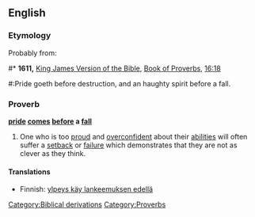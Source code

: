 ==English==

===Etymology===
Probably from:
#* '''1611,''' [[w:King James Version of the Bible|King James Version of the Bible]], [[w:Book of Proverbs|Book of Proverbs]], [[s:Bible (King James)/Proverbs#Chapter 16|16:18]]
#:Pride goeth before destruction, and an haughty spirit before a fall.

===Proverb===
'''[[pride]] [[comes]] [[before]] a [[fall]]'''

# One who is too [[proud]] and [[overconfident]] about their [[abilities]] will often suffer a [[setback]] or [[failure]] which demonstrates that they are not as clever as they think.


====Translations====
*Finnish: [[ylpeys käy lankeemuksen edellä]]

[[Category:Biblical derivations]]
[[Category:Proverbs]]